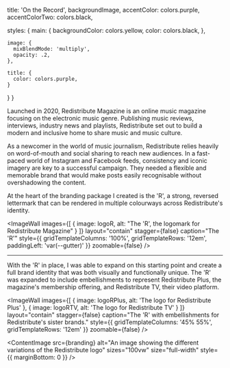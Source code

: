 



  title: 'On the Record',
  backgroundImage,
  accentColor: colors.purple,
  accentColorTwo: colors.black,

  styles: {
    main: {
      backgroundColor: colors.yellow,
      color: colors.black,
    },

    image: {
      mixBlendMode: 'multiply',
      opacity: .2,
    },

    title: {
      color: colors.purple,
    }
  }
}

Launched in 2020, Redistribute Magazine is an online music magazine focusing on the electronic music genre. Publishing music reviews, interviews, industry news and playlists, Redistribute set out to build a modern and inclusive home to share music and music culture.

As a newcomer in the world of music journalism, Redistribute relies heavily on word-of-mouth and social sharing to reach new audiences. In a fast-paced world of Instagram and Facebook feeds, consistency and iconic imagery are key to a successful campaign. They needed a flexible and memorable brand that would make posts easily recognisable without overshadowing the content.

At the heart of the branding package I created is the 'R', a strong, reversed lettermark that can be rendered in multiple colourways across Redistribute's identity.

<ImageWall
  images={[
    {
      image: logoR,
      alt: "The 'R', the logomark for Redistribute Magazine"
    }
  ]}
  layout="contain"
  stagger={false}
  caption="The 'R'"
  style={{
    gridTemplateColumns: '100%',
    gridTemplateRows: '12em',
    paddingLeft: 'var(--gutter)'
  }}
  zoomable={false}
/>

---

With the 'R' in place, I was able to expand on this starting point and create a full brand identity that was both visually and functionally unique. The 'R' was expanded to include embellishments to represent Redistribute Plus, the magazine's membership offering, and Redistribute TV, their video platform.

<ImageWall
  images={[
    {
      image: logoRPlus,
      alt: 'The logo for Redistribute Plus'
    },
    {
      image: logoRTV,
      alt: 'The logo for Redistribute TV'
    }
  ]}
  layout="contain"
  stagger={false}
  caption="The 'R' with embellishments for Redistribute's sister brands."
  style={{
    gridTemplateColumns: '45% 55%',
    gridTemplateRows: '12em'
  }}
  zoomable={false}
/>

<ContentImage
  src={branding}
  alt="An image showing the different variations of the Redistribute logo"
  sizes="100vw"
  size="full-width"
  style={{
    marginBottom: 0
  }}
/>
